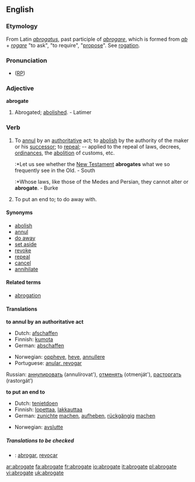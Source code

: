 ==English==

===Etymology===
From Latin ''[[abrogatus]]'', past participle of ''[[abrogare]]'', which is formed from ''[[ab]]'' + ''[[rogare]]'' "to ask", "to require", "[[propose]]". See [[rogation]].

===Pronunciation===
* ([[RP]]) {{IPA|/ˈæbrəgeɪt/}}

===Adjective===
'''abrogate'''
# {{obsolete}} Abrogated; [[abolished]]. - Latimer

===Verb===
{{en-verb|abrogat|ing}}

# {{transitive}} To [[annul]] by an [[authoritative]] act; to [[abolish]] by the authority of the maker or his [[successor]]; to [[repeal]]; -- applied to the repeal of laws, decrees, [[ordinances]], the [[abolition]] of customs, etc.
#:*Let us see whether the [[New Testament]] '''abrogates''' what we so frequently see in the Old. - South
#:*Whose laws, like those of the Medes and Persian, they cannot alter or '''abrogate'''. - Burke
# {{transitive}} To put an end to; to do away with.

====Synonyms====
* [[abolish]]
* [[annul]]
* [[do away]]
* [[set aside]]
* [[revoke]]
* [[repeal]]
* [[cancel]]
* [[annihilate]]

====Related terms====
* [[abrogation]]

====Translations====
'''to annul by an authoritative act'''
{{top}}
*Dutch: [[afschaffen]]
*Finnish: [[kumota]]
*German: [[abschaffen]]
{{mid}}
*Norwegian: [[oppheve]], [[heve]], [[annullere]]
*Portuguese: [[anular, revogar]] 
Russian: [[аннулировать]] (annulírovat'), [[отменять]] (otmenját'), [[расторгать]] (rastorgát’)
{{bottom}}


'''to put an end to'''
{{top}}
*Dutch: [[tenietdoen]]
*Finnish: [[lopettaa]], [[lakkauttaa]]
*German: [[zunichte]] [[machen]], [[aufheben]], [[rückgängig]] [[machen]]
{{mid}}
*Norwegian: [[avslutte]]
{{bottom}}

=====Translations to be checked=====
{{checktrans}}
*{{ttbc|Spanish}}: [[abrogar]], [[revocar]]

[[ar:abrogate]]
[[fa:abrogate]]
[[fr:abrogate]]
[[io:abrogate]]
[[it:abrogate]]
[[pl:abrogate]]
[[vi:abrogate]]
[[uk:abrogate]]